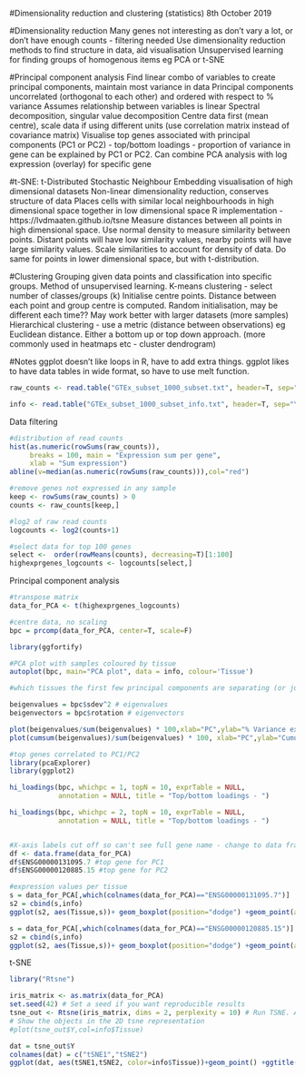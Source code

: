 #Dimensionality reduction and clustering (statistics) 8th October 2019

#Dimensionality reduction
Many genes not interesting as don't vary a lot, or don't have enough counts - filtering needed
Use dimensionality reduction methods to find structure in data, aid visualisation
Unsupervised learning for finding groups of homogenous items eg PCA or t-SNE

#Principal component analysis
Find linear combo of variables to create principal components, maintain most variance in data
Principal components uncorrelated (orthogonal to each other) and ordered with respect to % variance
Assumes relationship between variables is linear
Spectral decomposition, singular value decomposition
Centre data first (mean centre), scale data if using different units (use correlation matrix instead of covariance matrix)
Visualise top genes associated with principal components (PC1 or PC2) - top/bottom loadings - proportion of variance in gene can be
explained by PC1 or PC2.
Can combine PCA analysis with log expression (overlay) for specific gene

#t-SNE: t-Distributed Stochastic Neighbour Embedding
visualisation of high dimensional datasets
Non-linear dimensionality reduction, conserves structure of data
Places cells with similar local neighbourhoods in high dimensional space together in low dimensional space
R implementation - https://lvdmaaten.github.io/tsne
Measure distances between all points in high dimensional space. Use normal density to measure similarity between points.
Distant points will have low similarity values, nearby points will have large similarity values.
Scale similarities to account for density of data. Do same for points in lower dimensional space, but with t-distribution.

#Clustering
Grouping given data points and classification into specific groups. Method of unsupervised learning.
K-means clustering - select number of classes/groups (k)
Initialise centre points. Distance between each point and group centre is computed. Random initialisation, may be different each time??
May work better with larger datasets (more samples)
Hierarchical clustering - use a metric (distance between observations) eg Euclidean distance.
Either a bottom up or top down approach. (more commonly used in heatmaps etc - cluster dendrogram)

#Notes
ggplot doesn't like loops in R, have to add extra things. 
ggplot likes to have data tables in wide format, so have to use melt function.

```r
raw_counts <- read.table("GTEx_subset_1000_subset.txt", header=T, sep="")

info <- read.table("GTEx_subset_1000_subset_info.txt", header=T, sep="\t")

```

Data filtering
```r

#distribution of read counts 
hist(as.numeric(rowSums(raw_counts)),
     breaks = 100, main = "Expression sum per gene",
     xlab = "Sum expression")
abline(v=median(as.numeric(rowSums(raw_counts))),col="red")

#remove genes not expressed in any sample
keep <- rowSums(raw_counts) > 0
counts <- raw_counts[keep,]

#log2 of raw read counts
logcounts <- log2(counts+1)

#select data for top 100 genes
select <-  order(rowMeans(counts), decreasing=T)[1:100]
highexprgenes_logcounts <- logcounts[select,]

```

Principal component analysis

```r
#transpose matrix
data_for_PCA <- t(highexprgenes_logcounts)

#centre data, no scaling
bpc = prcomp(data_for_PCA, center=T, scale=F)

library(ggfortify)

#PCA plot with samples coloured by tissue
autoplot(bpc, main="PCA plot", data = info, colour='Tissue')

#which tissues the first few principal components are separating (or just look at PCA)

beigenvalues = bpc$sdev^2 # eigenvalues
beigenvectors = bpc$rotation # eigenvectors

plot(beigenvalues/sum(beigenvalues) * 100,xlab="PC",ylab="% Variance explained") 
plot(cumsum(beigenvalues)/sum(beigenvalues) * 100, xlab="PC",ylab="Cumulative % Variance explained")

#top genes correlated to PC1/PC2
library(pcaExplorer)
library(ggplot2)

hi_loadings(bpc, whichpc = 1, topN = 10, exprTable = NULL,
            annotation = NULL, title = "Top/bottom loadings - ")

hi_loadings(bpc, whichpc = 2, topN = 10, exprTable = NULL,
            annotation = NULL, title = "Top/bottom loadings - ")


#X-axis labels cut off so can't see full gene name - change to data frame so can use autocomplete to find gene name!
df <- data.frame(data_for_PCA)
df$ENSG00000131095.7 #top gene for PC1
df$ENSG00000120885.15 #top gene for PC2

#expression values per tissue
s = data_for_PCA[,which(colnames(data_for_PCA)=="ENSG00000131095.7")]
s2 = cbind(s,info)
ggplot(s2, aes(Tissue,s))+ geom_boxplot(position="dodge") +geom_point(alpha=0.6, aes(group=Tissue), data=s2, position = position_dodge(width=0.75))+ylab("log Expression")+xlab("Tissue")+ggtitle("Gene GFAP") + theme(axis.text.x  = element_text(angle=90, size=8))

s = data_for_PCA[,which(colnames(data_for_PCA)=="ENSG00000120885.15")]
s2 = cbind(s,info)
ggplot(s2, aes(Tissue,s))+ geom_boxplot(position="dodge") +geom_point(alpha=0.6, aes(group=Tissue), data=s2, position = position_dodge(width=0.75))+ylab("log Expression")+xlab("Tissue")+ggtitle("Gene CLU") + theme(axis.text.x  = element_text(angle=90, size=8))

```

t-SNE
```r
library("Rtsne")

iris_matrix <- as.matrix(data_for_PCA)
set.seed(42) # Set a seed if you want reproducible results
tsne_out <- Rtsne(iris_matrix, dims = 2, perplexity = 10) # Run TSNE. Alter perplexity to change clustering
# Show the objects in the 2D tsne representation
#plot(tsne_out$Y,col=info$Tissue)

dat = tsne_out$Y
colnames(dat) = c("tSNE1","tSNE2")
ggplot(dat, aes(tSNE1,tSNE2, color=info$Tissue))+geom_point() +ggtitle("tSNE") 

```

